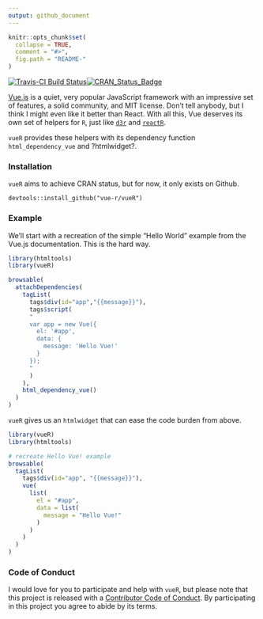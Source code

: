 ```yaml
---
output: github_document
---
```


<!-- README.md is generated from README.Rmd. Please edit that file -->

```r
knitr::opts_chunk$set(
  collapse = TRUE,
  comment = "#>",
  fig.path = "README-"
)
```

[![Travis-CI Build Status](https://travis-ci.org/timelyportfolio/vuer.svg?branch=master)](https://travis-ci.org/timelyportfolio/vueR)[![CRAN_Status_Badge](http://www.r-pkg.org/badges/version/vueR)](https://cran.r-project.org/package=vueR)

[Vue.js](https://vuejs.org) is a quiet, very popular JavaScript framework with an impressive set of features, a solid community, and MIT license.  Don't tell anybody, but I think I might even like it better than React.  With all this, Vue deserves its own set of helpers for `R`, just like [`d3r`](https://github.com/timelyportfolio/d3r) and [`reactR`](https://github.com/react-r/reactR).

`vueR` provides these helpers with its dependency function `html_dependency_vue` and ?htmlwidget?.


### Installation

`vueR` aims to achieve CRAN status, but for now, it only exists on Github.

```
devtools::install_github("vue-r/vueR")
```

### Example

We'll start with a recreation of the simple "Hello World" example from the Vue.js documentation.  This is the hard way.

```r
library(htmltools)
library(vueR)

browsable(
  attachDependencies(
    tagList(
      tags$div(id="app","{{message}}"),
      tags$script(
      "
      var app = new Vue({
        el: '#app',
        data: {
          message: 'Hello Vue!'
        }
      });
      "
      )
    ),
    html_dependency_vue()
  )
)
```

`vueR` gives us an `htmlwidget` that can ease the code burden from above.

```r
library(vueR)
library(htmltools)

# recreate Hello Vue! example
browsable(
  tagList(
    tags$div(id="app", "{{message}}"),
    vue(
      list(
        el = "#app",
        data = list(
          message = "Hello Vue!"
        )
      )
    )
  )
)
```

### Code of Conduct

I would love for you to participate and help with `vueR`, but please note that this project is released with a [Contributor Code of Conduct](CONDUCT.md). By participating in this project you agree to abide by its terms.
